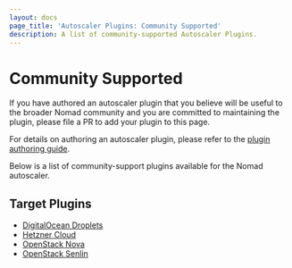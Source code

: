 ```yaml
---
layout: docs
page_title: 'Autoscaler Plugins: Community Supported'
description: A list of community-supported Autoscaler Plugins.
---
```


# Community Supported

If you have authored an autoscaler plugin that you believe will be useful to
the broader Nomad community and you are committed to maintaining the plugin,
please file a PR to add your plugin to this page.

For details on authoring an autoscaler plugin, please refer to the [plugin
authoring guide][plugin_guide].

Below is a list of community-support plugins available for the Nomad autoscaler.

## Target Plugins

- [DigitalOcean Droplets][do-droplets]
- [Hetzner Cloud][hcloud]
- [OpenStack Nova][os-nova]
- [OpenStack Senlin][senlin]

[aliyun]: https://github.com/wrli20/nomad-aliyun-autoscaler
[plugin_guide]: /nomad/tools/autoscaling/internals/plugins
[senlin]: https://github.com/dkt26111/nomad-senlin-autoscaler
[do-droplets]: https://github.com/jsiebens/nomad-droplets-autoscaler
[os-nova]: https://github.com/jorgemarey/nomad-nova-autoscaler
[hcloud]: https://github.com/AndrewChubatiuk/nomad-hcloud-autoscaler

